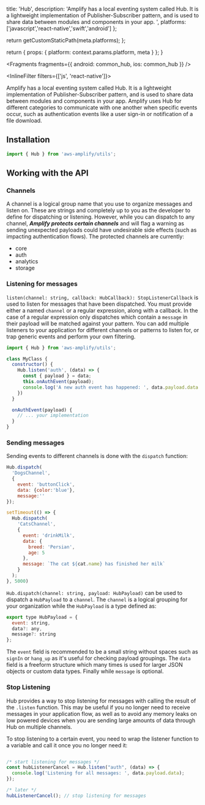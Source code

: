                   
  title: 'Hub',
  description: 'Amplify has a local eventing system called Hub. It is a lightweight implementation of Publisher-Subscriber pattern, and is used to share data between modules and components in your app. ',
  platforms: ['javascript','react-native','swift','android']
};

  return getCustomStaticPath(meta.platforms);
};

  return {
    props: {
      platform: context.params.platform,
      meta
    }
  };
}
          



<Fragments fragments={{ android: common_hub, ios: common_hub }} />

<InlineFilter filters={['js', 'react-native']}>

Amplify has a local eventing system called Hub. It is a lightweight implementation of Publisher-Subscriber pattern, and is used to share data between modules and components in your app. Amplify uses Hub for different categories to communicate with one another when specific events occur, such as authentication events like a user sign-in or notification of a file download.

## Installation
```javascript
import { Hub } from 'aws-amplify/utils';
```

## Working with the API

### Channels
A channel is a logical group name that you use to organize messages and listen on. These are strings and completely up to you as the developer to define for dispatching or listening. However, while you can dispatch to any channel, ***Amplify protects certain channels*** and will flag a warning as sending unexpected payloads could have undesirable side effects (such as impacting authentication flows). The protected channels are currently:

* core
* auth
* analytics
* storage

### Listening for messages

`listen(channel: string, callback: HubCallback): StopListenerCallback` is used to listen for messages that have been dispatched. You must provide either a named `channel` or a regular expression, along with a callback. In the case of a regular expression only dispatches which contain a `message` in their payload will be matched against your pattern. You can add multiple listeners to your application for different channels or patterns to listen for, or trap generic events and perform your own filtering.

```javascript
import { Hub } from 'aws-amplify/utils';

class MyClass {
  constructor() {
    Hub.listen('auth', (data) => {
      const { payload } = data;
      this.onAuthEvent(payload);           
      console.log('A new auth event has happened: ', data.payload.data.username + ' has ' + data.payload.event);
    })
  }

  onAuthEvent(payload) {
    // ... your implementation
  }
}
```

### Sending messages

Sending events to different channels is done with the `dispatch` function:
```javascript
Hub.dispatch(
  'DogsChannel', 
  { 
    event: 'buttonClick', 
    data: {color:'blue'}, 
    message:'' 
});

setTimeout(() => {
  Hub.dispatch(
    'CatsChannel', 
    { 
      event: 'drinkMilk', 
      data: { 
        breed: 'Persian',
        age: 5
      },
      message: `The cat ${cat.name} has finished her milk`
    }
  );
}, 5000)
```
`Hub.dispatch(channel: string, payload: HubPayload)` can be used to dispatch a `HubPayload` to a `channel`. The `channel` is a logical grouping for your organization while the `HubPayload` is a type defined as:
```javascript
export type HubPayload = {
  event: string,
  data?: any,
  message?: string
};
```

The `event` field is recommended to be a small string without spaces such as `signIn` or `hang_up` as it's useful for checking payload groupings. The `data` field is a freeform structure which many times is used for larger JSON objects or custom data types. Finally while `message` is optional.

### Stop Listening

Hub provides a way to stop listening for messages with calling the result of the `.listen` function. This may be useful if you no longer need to receive messages in your application flow, as well as to avoid any memory leaks on low powered devices when you are sending large amounts of data through Hub on multiple channels.

To stop listening to a certain event, you need to wrap the listener function to a variable and call it once you no longer need it:
```javascript

/* start listening for messages */
const hubListenerCancel = Hub.listen("auth", (data) => {
  console.log('Listening for all messages: ', data.payload.data);
});

/* later */
hubListenerCancel(); // stop listening for messages
```

</InlineFilter>
